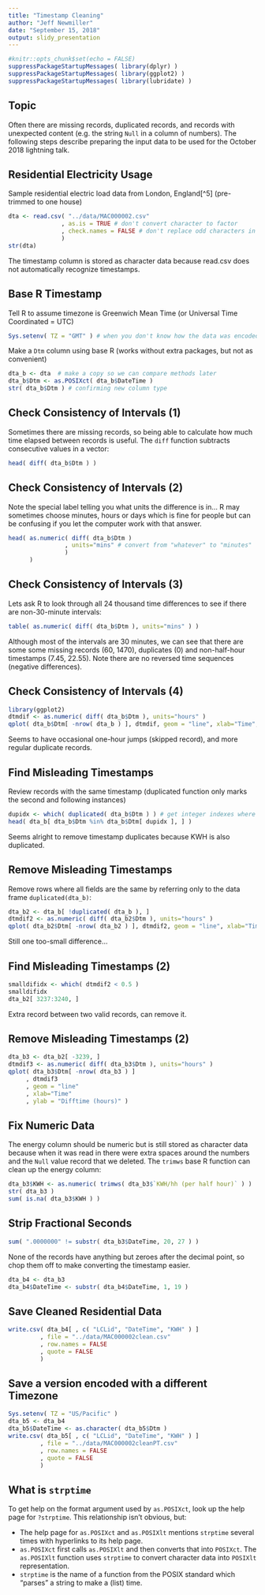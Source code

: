 ```yaml
---
title: "Timestamp Cleaning"
author: "Jeff Newmiller"
date: "September 15, 2018"
output: slidy_presentation
---
```


```r
#knitr::opts_chunk$set(echo = FALSE)
suppressPackageStartupMessages( library(dplyr) )
suppressPackageStartupMessages( library(ggplot2) )
suppressPackageStartupMessages( library(lubridate) )
```

## Topic

Often there are missing records, duplicated records, and records with unexpected content (e.g. the string `Null` in a column of numbers). The following steps describe preparing the input data to be used for the October 2018 lightning talk.

## Residential Electricity Usage

Sample residential electric load data from London, England[^5] (pre-trimmed to one house)

```r
dta <- read.csv( "../data/MAC000002.csv"
               , as.is = TRUE # don't convert character to factor
               , check.names = FALSE # don't replace odd characters in column names
               )
str(dta)
```

The timestamp column is stored as character data because read.csv does not automatically recognize timestamps. 

## Base R Timestamp

Tell R to assume timezone is Greenwich Mean Time (or Universal Time Coordinated = UTC)

```r
Sys.setenv( TZ = "GMT" ) # when you don't know how the data was encoded, use GMT
```

Make a `Dtm` column using base R (works without extra packages, but not as convenient)

```r
dta_b <- dta  # make a copy so we can compare methods later
dta_b$Dtm <- as.POSIXct( dta_b$DateTime )
str( dta_b$Dtm ) # confirming new column type
```

## Check Consistency of Intervals (1)

Sometimes there are missing records, so being able to calculate how much time elapsed between records is useful. The `diff` function subtracts consecutive values in a vector:

```r
head( diff( dta_b$Dtm ) )
```

## Check Consistency of Intervals (2)

Note the special label telling you what units the difference is in... R may sometimes choose minutes, hours or days which is fine for people but can be confusing if you let the computer work with that answer.

```r
head( as.numeric( diff( dta_b$Dtm ) 
                , units="mins" # convert from "whatever" to "minutes"
                ) 
      )
```

## Check Consistency of Intervals (3)

Lets ask R to look through all 24 thousand time differences to see if there are non-30-minute intervals:

```r
table( as.numeric( diff( dta_b$Dtm ), units="mins" ) )
```

Although most of the intervals are 30 minutes, we can see that there are some some missing records (60, 1470), duplicates (0) and non-half-hour timestamps (7.45, 22.55). Note there are no reversed time sequences (negative differences).

## Check Consistency of Intervals (4)

```r
library(ggplot2)
dtmdif <- as.numeric( diff( dta_b$Dtm ), units="hours" )
qplot( dta_b$Dtm[ -nrow( dta_b ) ], dtmdif, geom = "line", xlab="Time", ylab = "Difftime (hours)" )
```

Seems to have occasional one-hour jumps (skipped record), and more regular duplicate records.

## Find Misleading Timestamps

Review records with the same timestamp (duplicated function only marks the second and following instances)

```r
dupidx <- which( duplicated( dta_b$Dtm ) ) # get integer indexes where duplicated is true
head( dta_b[ dta_b$Dtm %in% dta_b$Dtm[ dupidx ], ] )
```

Seems alright to remove timestamp duplicates because KWH is also duplicated.

## Remove Misleading Timestamps

Remove rows where all fields are the same by referring only to the data frame `duplicated(dta_b)`:

```r
dta_b2 <- dta_b[ !duplicated( dta_b ), ]
dtmdif2 <- as.numeric( diff( dta_b2$Dtm ), units="hours" )
qplot( dta_b2$Dtm[ -nrow( dta_b2 ) ], dtmdif2, geom = "line", xlab="Time", ylab = "Difftime (hours)" )
```

Still one too-small difference...

## Find Misleading Timestamps (2)

```r
smalldifidx <- which( dtmdif2 < 0.5 )
smalldifidx
dta_b2[ 3237:3240, ]
```

Extra record between two valid records, can remove it.

## Remove Misleading Timestamps (2)

```r
dta_b3 <- dta_b2[ -3239, ]
dtmdif3 <- as.numeric( diff( dta_b3$Dtm ), units="hours" )
qplot( dta_b3$Dtm[ -nrow( dta_b3 ) ]
     , dtmdif3
     , geom = "line"
     , xlab="Time"
     , ylab = "Difftime (hours)" )
```

## Fix Numeric Data

The energy column should be numeric but is still stored as character data because when it was read in there were extra spaces around the numbers and the `Null` value record that we deleted. The `trimws` base R function can clean up the energy column:

```r
dta_b3$KWH <- as.numeric( trimws( dta_b3$`KWH/hh (per half hour)` ) )
str( dta_b3 )
sum( is.na( dta_b3$KWH ) )
```

## Strip Fractional Seconds

```r
sum( ".0000000" != substr( dta_b3$DateTime, 20, 27 ) )
```

None of the records have anything but zeroes after the decimal point, so chop them off to make converting the timestamp easier.

```r
dta_b4 <- dta_b3
dta_b4$DateTime <- substr( dta_b4$DateTime, 1, 19 )
```

## Save Cleaned Residential Data

```r
write.csv( dta_b4[ , c( "LCLid", "DateTime", "KWH" ) ]
         , file = "../data/MAC000002clean.csv"
         , row.names = FALSE
         , quote = FALSE
         )
```

## Save a version encoded with a different Timezone

```r
Sys.setenv( TZ = "US/Pacific" )
dta_b5 <- dta_b4
dta_b5$DateTime <- as.character( dta_b5$Dtm ) 
write.csv( dta_b5[ , c( "LCLid", "DateTime", "KWH" ) ]
         , file = "../data/MAC000002cleanPT.csv"
         , row.names = FALSE
         , quote = FALSE
         )
```

## What is `strptime`

To get help on the format argument used by `as.POSIXct`, look up the help page for `?strptime`. This relationship isn't obvious, but:

* The help page for `as.POSIXct` and `as.POSIXlt` mentions `strptime` several times with hyperlinks to its help page.
* `as.POSIXct` first calls `as.POSIXlt` and then converts that into `POSIXct`. The `as.POSIXlt` function uses `strptime` to convert character data into `POSIXlt` representation.
* `strptime` is the name of a function from the POSIX standard which "parses" a string to make a (list) time.
